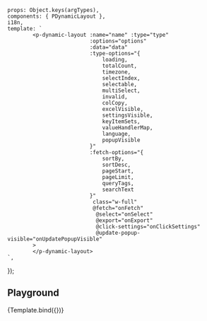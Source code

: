 
<Meta title='Data Display/Dynamic/Dynamic Layout/0. Playground'
      argTypes={getDynamicLayoutArgTypes()}/>


    props: Object.keys(argTypes),
    components: { PDynamicLayout },
    i18n,
    template: `
            <p-dynamic-layout :name="name" :type="type"
                              :options="options"
                              :data="data"
                              :type-options="{
                                  loading,
                                  totalCount,
                                  timezone,
                                  selectIndex,
                                  selectable,
                                  multiSelect,
                                  invalid,
                                  colCopy,
                                  excelVisible,
                                  settingsVisible,
                                  keyItemSets,
                                  valueHandlerMap,
                                  language,
                                  popupVisible
                              }"
                              :fetch-options="{
                                  sortBy,
                                  sortDesc,
                                  pageStart,
                                  pageLimit,
                                  queryTags,
                                  searchText
                              }"
                               class="w-full"
                               @fetch="onFetch"
                                @select="onSelect"
                                @export="onExport"
                                @click-settings="onClickSettings"
                                @update-popup-visible="onUpdatePopupVisible"
            >
            </p-dynamic-layout>
    `,
});

## Playground

<Canvas>
    <Story name="Playground" >
        {Template.bind({})}
    </Story>
</Canvas>

<ArgsTable story="Playground" />

